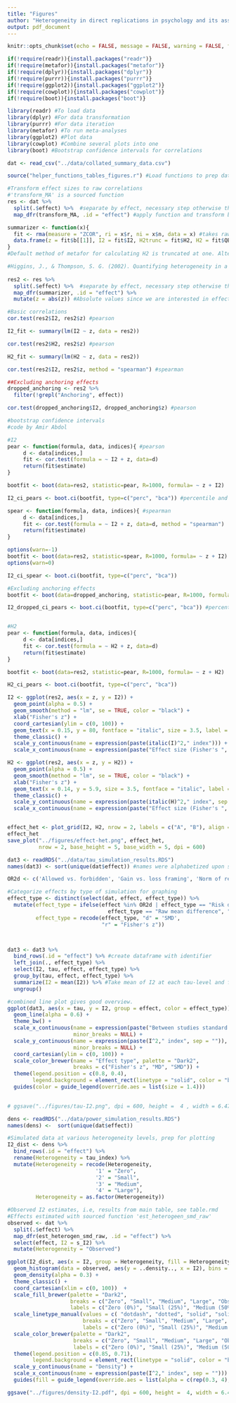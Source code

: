 ```yaml
---
title: "Figures"
author: "Heterogeneity in direct replications in psychology and its association with effect size"
output: pdf_document
---
```


```r
knitr::opts_chunk$set(echo = FALSE, message = FALSE, warning = FALSE, fig.width = 6, fig.asp = 1.3)
```

```r
if(!require(readr)){install.packages("readr")}
if(!require(metafor)){install.packages("metafor")}
if(!require(dplyr)){install.packages("dplyr")}
if(!require(purrr)){install.packages("purrr")}
if(!require(ggplot2)){install.packages("ggplot2")}
if(!require(cowplot)){install.packages("cowplot")}
if(!require(boot)){install.packages("boot")}

library(readr) #To load data
library(dplyr) #For data transformation
library(purrr) #For data iteration
library(metafor) #To run meta-analyses
library(ggplot2) #Plot data
library(cowplot) #Combine several plots into one
library(boot) #Bootstrap confidence intervals for correlations

dat <- read_csv("../data/collated_summary_data.csv")

source("helper_functions_tables_figures.r") #Load functions to prep data for figures
```

```r
#Transform effect sizes to raw correlations
#'transform_MA' is a sourced function
res <- dat %>% 
  split(.$effect) %>%  #separate by effect, necessary step otherwise the function is applied overall
  map_dfr(transform_MA, .id = "effect") #apply function and transform back from list to dataframe

```

```r
summarizer <- function(x){
  fit <- rma(measure = "ZCOR", ri = x$r, ni = x$n, data = x) #takes raw correlation as input
  data.frame(z = fit$b[[1]], I2 = fit$I2, H2trunc = fit$H2, H2 = fit$QE / (fit$k - 1)) #estimates out
}
#Default method of metafor for calculating H2 is truncated at one. Alternative method for calculating H2 provides information also on excessive homogeneity, i.e, less variability than expected by chance (that is, does not have a lower limit of 1). This method approximates H2 as if we were using the Dersimonian and Laird estimate of tau2, although we use REML. See Higgins & Thompson, 2002 and ?print.rma.uni.

#Higgins, J., & Thompson, S. G. (2002). Quantifying heterogeneity in a meta-analysis. Statistics in medicine, 21(11), 1539-1558.
  
res2 <- res %>% 
  split(.$effect) %>%  #separate by effect, necessary step otherwise the function is applied overall
  map_dfr(summarizer, .id = "effect") %>% 
  mutate(z = abs(z)) #Absolute values since we are interested in effect size rather than direction
```

```r
#Basic correlations
cor.test(res2$I2, res2$z) #pearson

I2_fit <- summary(lm(I2 ~ z, data = res2)) 

cor.test(res2$H2, res2$z) #pearson

H2_fit <- summary(lm(H2 ~ z, data = res2))

cor.test(res2$I2, res2$z, method = "spearman") #spearman

##Excluding anchoring effects
dropped_anchoring <- res2 %>%
  filter(!grepl("Anchoring", effect))

cor.test(dropped_anchoring$I2, dropped_anchoring$z) #pearson

#bootstrap confidence intervals
#code by Amir Abdol

#I2
pear <- function(formula, data, indices){ #pearson
     d <- data[indices,]
     fit <- cor.test(formula = ~ I2 + z, data=d)
     return(fit$estimate)
}

bootfit <- boot(data=res2, statistic=pear, R=1000, formula= ~ z + I2)

I2_ci_pears <- boot.ci(bootfit, type=c("perc", "bca")) #percentile and adjusted percental method (BCa)

spear <- function(formula, data, indices){ #spearman
     d <- data[indices,]
     fit <- cor.test(formula = ~ I2 + z, data=d, method = "spearman")
     return(fit$estimate)
}

options(warn=-1)
bootfit <- boot(data=res2, statistic=spear, R=1000, formula= ~ z + I2)
options(warn=0)

I2_ci_spear <- boot.ci(bootfit, type=c("perc", "bca"))

#Excluding anchoring effects
bootfit <- boot(data=dropped_anchoring, statistic=pear, R=1000, formula= ~ z + I2)

I2_dropped_ci_pears <- boot.ci(bootfit, type=c("perc", "bca")) #percentile and adjusted percental method (BCa)


#H2
pear <- function(formula, data, indices){
     d <- data[indices,]
     fit <- cor.test(formula = ~ H2 + z, data=d)
     return(fit$estimate)
}

bootfit <- boot(data=res2, statistic=pear, R=1000, formula= ~ z + H2)

H2_ci_pears <- boot.ci(bootfit, type=c("perc", "bca"))


```

```r

I2 <- ggplot(res2, aes(x = z, y = I2)) +
  geom_point(alpha = 0.5) +
  geom_smooth(method = "lm", se = TRUE, color = "black") +
  xlab("Fisher's z") +
  coord_cartesian(ylim = c(0, 100)) +
  geom_text(x = 0.15, y = 80, fontface = "italic", size = 3.5, label = paste0("b = ", format(round(I2_fit$coefficients[2, 1], 2), nsmall = 2), ", r = ", format(round(sqrt(I2_fit$r.squared), 2), nsmall = 2))) +
  theme_classic() +
  scale_y_continuous(name = expression(paste(italic(I)^2," index"))) +
  scale_x_continuous(name = expression(paste("Effect size (Fisher's ", italic(z), ")")))

H2 <- ggplot(res2, aes(x = z, y = H2)) + 
  geom_point(alpha = 0.5) +
  geom_smooth(method = "lm", se = TRUE, color = "black") +
  xlab("Fisher's z") +
  geom_text(x = 0.14, y = 5.9, size = 3.5, fontface = "italic", label = paste("b = ", format(round(H2_fit$coefficients[2, 1], 2), nsmall = 2), ", r = ", format(round(sqrt(H2_fit$r.squared), 2), nsmall = 2))) +
  theme_classic() +
  scale_y_continuous(name = expression(paste(italic(H)^2," index", sep = ""))) +
  scale_x_continuous(name = expression(paste("Effect size (Fisher's ", italic(z),")")))


effect_het <- plot_grid(I2, H2, nrow = 2, labels = c("A", "B"), align = "v") #combine plots
effect_het
save_plot("../figures/effect-het.png", effect_het,
          nrow = 2, base_height = 5, base_width = 5, dpi = 600)

```

```r
dat3 <- readRDS("../data/tau_simulation_results.RDS")
names(dat3) <- sort(unique(dat$effect)) #names were alphabetized upon splitting in simulation so must sort

OR2d <- c('Allowed vs. forbidden', 'Gain vs. loss framing', 'Norm of reciprocity', 'Low vs. high category scales') #effects that were transformed from OR to SMD

#Categorize effects by type of simulation for graphing
effect_type <- distinct(select(dat, effect, effect_type)) %>% 
  mutate(effect_type = ifelse(effect %in% OR2d | effect_type == "Risk difference" | 
                                effect_type == "Raw mean difference", "MD", effect_type),
         effect_type = recode(effect_type, "d" = 'SMD',
                              "r" = "Fisher's z"))



dat3 <- dat3 %>% 
  bind_rows(.id = "effect") %>% #create dataframe with identifier
  left_join(., effect_type) %>% 
  select(I2, tau, effect, effect_type) %>% 
  group_by(tau, effect, effect_type) %>% 
  summarize(I2 = mean(I2)) %>% #Take mean of I2 at each tau-level and for each effect
  ungroup()

#combined line plot gives good overview.
ggplot(dat3, aes(x = tau, y = I2, group = effect, color = effect_type)) +
  geom_line(alpha = 0.6) +
  theme_bw() +
  scale_x_continuous(name = expression(paste("Between studies standard deviation ", tau)),
                     minor_breaks = NULL) +
  scale_y_continuous(name = expression(paste(I^2," index", sep = "")),
                     minor_breaks = NULL) +
  coord_cartesian(ylim = c(0, 100)) +
  scale_color_brewer(name = "Effect type", palette = "Dark2", 
                     breaks = c("Fisher's z", "MD", "SMD")) +
  theme(legend.position = c(0.8, 0.4),
        legend.background = element_rect(linetype = "solid", color = "black")) +
  guides(color = guide_legend(override.aes = list(size = 1.4)))
  

# ggsave("../figures/tau-I2.png", dpi = 600, height =  4 , width = 6.47)

```


```r
dens <- readRDS("../data/power_simulation_results.RDS")
names(dens) <-  sort(unique(dat$effect))

#Simulated data at various heterogeneity levels, prep for plotting
I2_dist <- dens %>% 
  bind_rows(.id = "effect") %>% 
  rename(Heterogeneity = tau_index) %>% 
  mutate(Heterogeneity = recode(Heterogeneity,
                            '1' = "Zero",
                            '2' = "Small",
                            '3' = "Medium",
                            '4' = "Large"),
         Heterogeneity = as.factor(Heterogeneity))

#Observed I2 estimates, i.e, results from main table, see table.rmd
#Effects estimated with sourced function 'est_heterogeen_smd_raw'
observed <- dat %>% 
  split(.$effect) %>%  
  map_dfr(est_heterogen_smd_raw, .id = "effect") %>% 
  select(effect, I2 = s_I2) %>%
  mutate(Heterogeneity = "Observed")

ggplot(I2_dist, aes(x = I2, group = Heterogeneity, fill = Heterogeneity, linetype = Heterogeneity)) +
  geom_histogram(data = observed, aes(y = ..density.., x = I2), bins = 100, alpha = 1) +
  geom_density(alpha = 0.3) +
  theme_classic() +
  coord_cartesian(xlim = c(0, 100))  +
  scale_fill_brewer(palette = "Dark2",
                    breaks = c("Zero", "Small", "Medium", "Large", "Observed"),
                    labels = c("Zero (0%)", "Small (25%)", "Medium (50%)", "Large (75%)", "Observed")) +
  scale_linetype_manual(values = c( "dotdash", "dotted", "solid", "solid", "dashed"),
                        breaks = c("Zero", "Small", "Medium", "Large", "Observed"), 
                        labels = c("Zero (0%)", "Small (25%)", "Medium (50%)", "Large (75%)", "Observed")) +
  scale_color_brewer(palette = "Dark2", 
                     breaks = c("Zero", "Small", "Medium", "Large", "Observed"),
                     labels = c("Zero (0%)", "Small (25%)", "Medium (50%)", "Large (75%)", "Observed")) +
  theme(legend.position = c(0.85, 0.71),
        legend.background = element_rect(linetype = "solid", color = "black")) +
  scale_y_continuous(name = "Density") +
  scale_x_continuous(name = expression(paste(I^2," index", sep = ""))) +
  guides(fill = guide_legend(override.aes = list(alpha = c(rep(0.3, 4), 1))))

ggsave("../figures/density-I2.pdf", dpi = 600, height =  4, width = 6.47, device = cairo_pdf())
```

